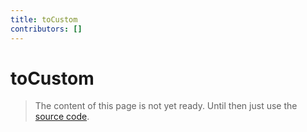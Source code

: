 ```yaml
---
title: toCustom
contributors: []
---
```


# toCustom

> The content of this page is not yet ready. Until then just use the [source code](https://github.com/fabian-hiller/valibot/blob/main/library/src/transformations/toCustom/toCustom.ts).
